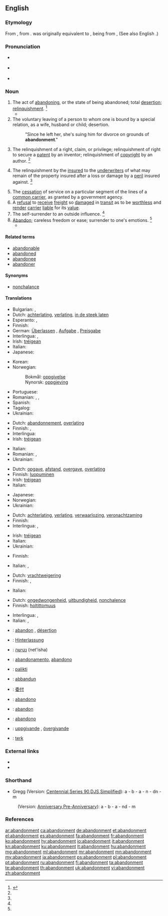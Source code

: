 ==English==
{{wikisource1911Enc|Abandonment}}
===Etymology===
From {{etyl|fr|en}} {{term|abandonnement|lang=fr}}, from {{term|abandonner||to abandon, relinquish|lang=fr}}. {{term|abandonner|lang=fr}} was originally equivalent to {{term||mettre à bandon|to leave to the jurisdiction, i.e. of another|lang=fr}}, {{term|bandon|lang=fr}} being from {{etyl|ML.|en}} {{term|bandum|lang=la}}, {{term|bannum||order, decree, ban|lang=la}} (See also English {{term|banns|lang=en}}.)

===Pronunciation===
* {{a|RP}} {{IPA|/əˈbæn.dn̩.mn̩t/}}
* {{a|GenAm}} {{IPA|/əˈbæn.dn̩.mn̩t/}}
* {{audio|en-us-abandonment.ogg|Audio (US)}}

===Noun===
{{en-noun}}

# The act of [[abandoning]], or the state of being abandoned; total [[desertion]]; [[relinquishment]]. {{defdate|Late 16<sup>th</sup> century.}}<ref name=SOED>{{reference-book | last =| first = | authorlink =  | coauthors =  | editor =Brown, Lesley  | others =  | title = The Shorter Oxford English Dictionary | origdate =  | origyear = 1933| origmonth =  | url =  | format =  | accessdate =  | accessyear =  | accessmonth =  | edition = 5th | date =  | year =2003| month =  | publisher =Oxford University Press  | location =Oxford, UK | language =  | id =  | doi = | isbn =978-0-19-860575-7 | lccn = | ol = | pages =2| chapter =  | chapterurl =  | quote =}}</ref>
#* {{quote-book|year=1790-1800|passage=To what are we reserved? An ''adequate'' compensation "for the sacrifice of powers the most nearly connected with us;"— an ''adequate'' compensation "for the direct or indirect annexation to France ot all the ports of the continent, from Dunkirk to Hamburgh;"— an ''adequate'' compensation "for the '''abandonment''' of the independence of Europe!"|author=[[w:Edmund Burke|Edmund Burke]]|title=[[w:Letters on a Regicide Peace|Letters on a Regicide Peace]]}}
# The voluntary leaving of a person to whom one is bound by a special relation, as a wife, husband or child; desertion.
#: "Since he left her, she's suing him for divorce on grounds of '''abandonment'''."
# {{context|legal}} The relinquishment of a right, claim, or privilege; relinquishment of right to secure a [[patent]] by an inventor; relinquishment of [[copyright]] by an author. {{defdate|Early 19<sup>th</sup> century.}}<ref name=SOED/>
# {{context|legal}} The relinquishment by the [[insured]] to the [[underwriters]] of what may remain of the property insured after a loss or damage by a [[peril]] insured against. {{defdate|Early 19<sup>th</sup> century.}}<ref name=SOED/>
# The [[cessation]] of service on a particular segment of the lines of a [[common carrier]], as granted by a government agency.
# A [[refusal]] to [[receive]] [[freight]] so [[damaged]] in [[transit]] as to be [[worthless]] and [[render]] [[carrier]] [[liable]] for its [[value]].
# The self-surrender to an outside influence. {{defdate|Mid 19<sup>th</sup> century.}}<ref name=SOED/>
# [[abandon|Abandon]]; careless freedom or ease; surrender to one's emotions. {{defdate|Mid 19<sup>th</sup> century.}}<ref name=SOED/>
#* {{quote-book|title=Heart: In the Studio|author=Jake Brown|year=2008|passage=Roger, in terms of the strengths he brought to the band, was wild '''abandonment'''. So if Howard was in the pocket, Roger was bouncing off the walls, and Nancy was somewhere in the middle.}}

====Related terms====
* [[abandonable]]
* [[abandoned]]
* [[abandonee]]
* [[abandoner]]

====Synonyms====
* {{sense|careless freedom}} [[nonchalance]]

====Translations====
{{trans-top|act of abandoning}}
* Bulgarian: {{t+|bg|напускане}}, {{t+|bg|изоставяне}}
* Dutch: [[achterlating]], [[verlating]], [[in de steek laten]] {{n}}
* Esperanto: {{t-|eo|dezerteco}}, {{t-|eo|natureco}}
* Finnish: {{t-|fi|hylkääminen}}
* German: [[Überlassen]] {{n}}, [[Aufgabe]] {{f}}, [[Preisgabe]] {{f}}
* Interlingua: {{t+|ia|abandono}}, {{t+|ia|abandonamento}}
* Irish: [[tréigean]] {{m}}
* Italian: {{t+|it|abbandono|m}}
* Japanese: {{t+|ja|放棄|tr=hōki}}
{{trans-mid}}
* Korean: {{t+|ko|포기|sc=Kore}}
* Norwegian:
*: Bokmål: [[oppgivelse]] {{m}}
*: Nynorsk: [[oppgjeving]] {{f}}
* Portuguese: {{t+|pt|abandono|m}}
* Romanian: {{t-|ro|abandonare|f}}, {{t+|ro|abandon|n}}, {{t+|ro|renunțare|f}}
* Spanish: {{t+|es|abandono|m}}
* Tagalog: {{t-|tl|pagpapabayâ}}
* Ukrainian: {{t+|uk|відмова|f}}
{{trans-bottom}}

{{trans-top|maritime law: relinquishment of a property to underwriters}}
* Dutch: [[abandonnement]], [[overlating]]
* Finnish: {{t-|fi|luovuttaminen}}, {{t+|fi|luovutus}}
* Interlingua: {{t+|ia|abandonamento}}
* Irish: [[tréigean]] {{m}}
{{trans-mid}}
* Italian: {{t+|it|rinuncia|m}}
* Romanian: {{t+|ro|renunțare|f}}, {{t-|ro|abandonare|f}}
* Ukrainian: {{t+|uk|абандон|m}}
{{trans-bottom}}

{{trans-top|relinquishment of a right, claim or privilege}}
* Dutch: [[opgave]], [[afstand]], [[overgave]], [[overlating]]
* Finnish: [[luopuminen]]
* Irish: [[tréigean]] {{m}}
* Italian: {{t+|it|rinuncia|m}}
{{trans-mid}}
* Japanese: {{t+|ja|放棄|tr=hōki}}
* Norwegian: {{t-|no|dereliksjon|m}}
* Ukrainian: {{t+|uk|абандон|m}}
{{trans-bottom}}

{{trans-top|voluntary leaving of a person}}
* Dutch: [[achterlating]], [[verlating]], [[verwaarlozing]], [[veronachtzaming]]
* Finnish: {{t-|fi|hylkääminen}}
* Interlingua: {{t+|ia|abandono}}, {{t+|ia|abandonamento}}
{{trans-mid}}
* Irish: [[tréigean]] {{m}}
* Italian: {{t+|it|abbandono|m}}
* Ukrainian: {{t-|uk|залишення|n}}
{{trans-bottom}}

{{trans-top|cessation of service}}
* Finnish: {{t-|fi|lakkauttaminen}}
{{trans-mid}}
* Italian: {{t+|it|rinuncia|f}}, {{t+|it|abbandono|m}}
{{trans-bottom}}

{{trans-top|refusal to receive freight}}
* Dutch: [[vrachtweigering]]
* Finnish: {{t+|fi|palautus}}, {{t+|fi|palauttaminen}}
{{trans-mid}}
* Italian: {{t+|it|rinuncia|f}}
{{trans-bottom}}

{{trans-top|careless freedom}}
* Dutch: [[ongedwongenheid]], [[uitbundigheid]], [[nonchalence]]
* Finnish: [[holtittomuus]]
{{trans-mid}}
* Interlingua: {{t+|ia|abandono}}, {{t-|ia|abnegation}}
* Italian: {{t+|it|abbandono|m}}, {{t+|it|abnegazione|m}}
{{trans-bottom}}

{{checktrans-top}}
* {{ttbc|fr}}: [[abandon]] {{m}}, [[désertion]]
* {{ttbc|de}}: [[Hinterlassung]]
* {{ttbc|he}}: [[נטישה]] (net'isha)
* {{ttbc|ia}}: [[abandonamento]], [[abandono]]
* {{ttbc|lt}}: [[palikti]]
* {{ttbc|mt}}: [[abbandun]]
* {{ttbc|cmn}}: [[委付]]
* {{ttbc|nov}}: [[abandono]]
* {{ttbc|ro}}: [[abandon]] {{n}}
* {{ttbc|es}}: [[abandono]] {{m}}
* {{ttbc|sv}}: [[uppgivande]] {{c}}, [[övergivande]] {{c}}
* {{ttbc|tr}}: [[terk]]
{{trans-bottom}}

===External links===
* {{R:OneLook}}
* {{R:Webster 1913}}

===Shorthand===
* Gregg (Version: [http://en.wikipedia.org/wiki/Gregg_Shorthand#Centennial_Gregg_Shorthand Centennial],[http://en.wikipedia.org/wiki/Gregg_Shorthand#Series_90_Gregg_Shorthand Series 90],[http://en.wikipedia.org/wiki/Gregg_Shorthand#Diamond_Jubilee_Gregg_Shorthand DJS],[http://en.wikipedia.org/wiki/Gregg_Shorthand#Simplified_Gregg_Shorthand Simplified]): a - b - a - n - dn - m
: (Version: [http://en.wikipedia.org/wiki/Gregg_Shorthand#Anniversary_Gregg_Shorthand Anniversary],[http://en.wikipedia.org/wiki/Gregg_Shorthand#Pre-Anniversary_Gregg_Shorthand Pre-Anniversary]): a - b - a - nd - m

===References===
<references/>

[[ar:abandonment]]
[[ca:abandonment]]
[[de:abandonment]]
[[et:abandonment]]
[[el:abandonment]]
[[es:abandonment]]
[[fa:abandonment]]
[[fr:abandonment]]
[[ko:abandonment]]
[[hy:abandonment]]
[[io:abandonment]]
[[it:abandonment]]
[[kn:abandonment]]
[[ku:abandonment]]
[[lt:abandonment]]
[[hu:abandonment]]
[[mg:abandonment]]
[[ml:abandonment]]
[[mr:abandonment]]
[[mn:abandonment]]
[[my:abandonment]]
[[ja:abandonment]]
[[ps:abandonment]]
[[pl:abandonment]]
[[pt:abandonment]]
[[ru:abandonment]]
[[fi:abandonment]]
[[ta:abandonment]]
[[te:abandonment]]
[[th:abandonment]]
[[uk:abandonment]]
[[vi:abandonment]]
[[zh:abandonment]]